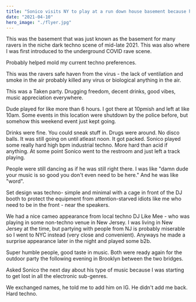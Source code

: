 ```yaml
---
title: "Sonico visits NY to play at a run down house basement because he prefers the underground."
date: "2021-04-10"
hero_image: "./flyer.jpg"
---
```


This was the basement that was just known as the basement for many ravers in the niche dark techno scene of mid-late 2021. This was also where I was first introduced to the underground COVID rave scene.

Probably helped mold my current techno preferences.

This was the ravers safe haven from the virus - the lack of ventilation and smoke in the air probably killed any virus or biological anything in the air.

This was a Taken party. Drugging freedom, decent drinks, good vibes, music appreciation everywhere.

Dude played for like more than 6 hours. I got there at 10pmish and left at like 10am. Some events in this location were shutdown by the police before, but somehow this weekend event just kept going.

Drinks were fine. You could sneak stuff in. Drugs were around. No disco balls. It was still going on until atleast noon. It got packed. Sonico played some really hard high bpm industrial techno. More hard than acid if anything. At some point Sonico went to the restroom and just left a track playing.

People were still dancing as if he was still right there. I was like "damn dude your music is so good you don't even need to be here." And he was like "word".

Set design was techno- simple and minimal with a cage in front of the DJ booth to protect the equipment from attention-starved idiots like me who need to be in the front - near the speakers.

We had a nice cameo appearance from local techno DJ Like Mee - who was playing in some non-techno venue in New Jersey. I was living in New Jersey at the time, but partying with people from NJ is probably miserable so I went to NYC instead (very close and convenient). Anyways he made a surprise appearance later in the night and played some b2b.

Super humble people, good taste in music. Both were ready again for the outdoor party the following evening in Brooklyn between the two bridges.

Asked Sonico the next day about his type of music because I was starting to get lost in all the electronic sub-genres.

We exchanged names, he told me to add him on IG. He didn't add me back. Hard techno.